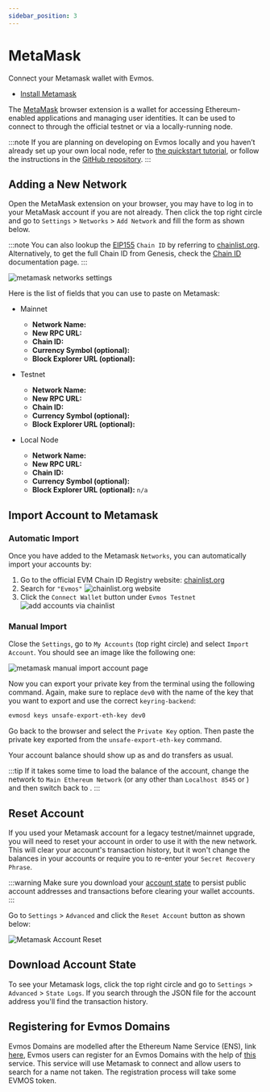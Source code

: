 ```yaml
---
sidebar_position: 3
---
```


# MetaMask

Connect your Metamask wallet with Evmos. 


- [Install Metamask](https://metamask.io/download/)

The [MetaMask](https://metamask.io/) browser extension is a wallet for accessing Ethereum-enabled applications and managing user identities. It can be used to connect to <ProjectValue keyword="name" /> through the official testnet or via a locally-running <ProjectValue keyword="name" /> node.

:::note
If you are planning on developing on Evmos locally and you haven’t already set up your own local node, refer to [the quickstart tutorial](./../../develop/build-a-dApp/run-a-node), or follow the instructions in the [GitHub repository](https://github.com/evmos/evmos/).
:::

## Adding a New Network

Open the MetaMask extension on your browser, you may have to log in to your MetaMask account if you are not already. Then click the top right circle and go to `Settings` > `Networks` > `Add Network` and fill the form as shown below.

:::note
You can also lookup the [EIP155](https://github.com/ethereum/EIPs/blob/master/EIPS/eip-155.md) `Chain ID` by referring to [chainlist.org](https://chainlist.org/). Alternatively, to get the full Chain ID from Genesis, check the [Chain ID](./../../protocol/concepts/chain-id) documentation page.
:::

![metamask networks settings](/img/metamask_network_settings.png)

Here is the list of fields that you can use to paste on Metamask:

- Mainnet

    - **Network Name:**  <Highlighter keyword="name" postText=" Mainnet" />
    - **New RPC URL:**  <Highlighter keyword="rpc_url" />
    - **Chain ID:**  <Highlighter keyword="chain_id" />
    - **Currency Symbol (optional):** <Highlighter keyword="ticker" />
    - **Block Explorer URL (optional):** <Highlighter keyword="evm_explorer_url" />
  
- Testnet

    - **Network Name:** <Highlighter keyword="name" postText=" Testnet" />
    - **New RPC URL:**  <Highlighter keyword="rpc_url_testnet" />
    - **Chain ID:** <Highlighter keyword="testnet_ticker" />
    - **Currency Symbol (optional):**  <Highlighter keyword="testnet_ticker" />
    - **Block Explorer URL (optional):**  <Highlighter keyword="testnet_evm_explorer_url" />
  
- Local Node

    - **Network Name:**  <Highlighter keyword="name" postText=" Local" />
    - **New RPC URL:**  <Highlighter keyword="rpc_url_local" />
    - **Chain ID:**  <Highlighter keyword="rpc_url_local" />
    - **Currency Symbol (optional):** <Highlighter keyword="testnet_ticker" />
    - **Block Explorer URL (optional):** `n/a`

## Import Account to Metamask

### Automatic Import

Once you have added <ProjectValue keyword="name" /> to the Metamask `Networks`, you can automatically import your accounts by:

1. Go to the official EVM Chain ID Registry website: [chainlist.org](https://chainlist.org/)
2. Search for `"Evmos"`
   ![chainlist.org website](/img/chainlist.png)
3. Click the `Connect Wallet` button under `Evmos Testnet`
   ![add accounts via chainlist](/img/chainlist_metamask.png)

### Manual Import

Close the `Settings`, go to `My Accounts` (top right circle) and select `Import Account`. You should see an image like the following one:

![metamask manual import account page](/img/metamask_import.png)

Now you can export your private key from the terminal using the following command. Again, make sure to replace `dev0` with the name of the key that you want to export and use the correct `keyring-backend`:

```bash
evmosd keys unsafe-export-eth-key dev0
```

Go back to the browser and select the `Private Key` option. Then paste the private key exported from the `unsafe-export-eth-key` command.

Your account balance should show up as <Highlighter pretext="1 " keyword="testnet_ticker" /> and do transfers as usual.

:::tip
If it takes some time to load the balance of the account, change the network to `Main Ethereum Network` (or any other than `Localhost 8545` or <Highlighter keyword="name" />) and then switch back to <Highlighter keyword="name" />.
:::

## Reset Account

If you used your Metamask account for a legacy testnet/mainnet upgrade, you will need to reset your account in order to use it with the new network. This will clear your account's transaction history, but it won't change the balances in your accounts or require you to re-enter your `Secret Recovery Phrase`.

:::warning
Make sure you download your [account state](#download-account-state) to persist public account addresses and transactions before clearing your wallet accounts.
:::

Go to `Settings` > `Advanced`  and click the `Reset Account` button as shown below:

![Metamask Account Reset](/img/reset_account.png)

## Download Account State

To see your Metamask logs, click the top right circle and go to `Settings` > `Advanced` > `State Logs`. If you search through the JSON file for the account address you'll find the transaction history.

## Registering for Evmos Domains

Evmos Domains are modelled after the Ethereum Name Service (ENS), link [here](https://ens.domains/), Evmos users can register for an Evmos Domains with the help of [this](https://evmos.domains/) service. This service will use Metamask to connect and allow users to search for a name not taken. The registration process will take some EVMOS token.